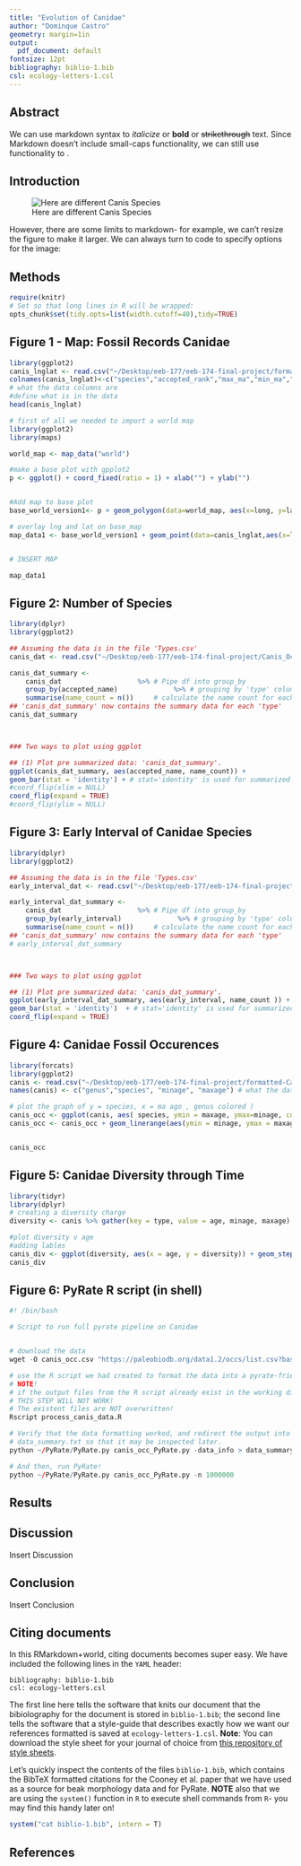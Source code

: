 ```yaml
---
title: "Evolution of Canidae"
author: "Dominque Castro"
geometry: margin=1in
output:
  pdf_document: default
fontsize: 12pt
bibliography: biblio-1.bib
csl: ecology-letters-1.csl
---
```


## Abstract

We can use markdown syntax to *italicize* or **bold** or ~~strikethrough~~ text. Since Markdown doesn't include small-caps functionality, we can still use \LaTeX functionality to \textsc{write in small caps}.

## Introduction

![Here are different Canis Species](Pictures/Canis.jpg)


However, there are some limits to markdown- for example, we can't resize the figure to make it larger. We can always turn to \LaTeX code to specify options for the image:

\begin{figure}[t]
\label{fig:pop}
\includegraphics[width=15cm,height=15cm,keepaspectratio]{Pictures/Siberian_Husky.png}
\centering
\caption{Here are different Canis Species}
\end{figure}

\clearpage

## Methods 


```r
require(knitr)
# Set so that long lines in R will be wrapped:
opts_chunk$set(tidy.opts=list(width.cutoff=40),tidy=TRUE)

```

## Figure 1 - Map: Fossil Records Canidae
```r

library(ggplot2)
canis_lnglat <- read.csv("~/Desktop/eeb-177/eeb-174-final-project/formatted-Canis_Occurences_lnglat_noheader.csv",header = F, as.is = T)#grab the .csv data 
colnames(canis_lnglat)<-c("species","accepted_rank","max_ma","min_ma","lng","lat")
# what the data columns are 
#define what is in the data 
head(canis_lnglat)

# first of all we needed to import a world map
library(ggplot2)
library(maps)

world_map <- map_data("world")

#make a base plot with gpplot2
p <- ggplot() + coord_fixed(ratio = 1) + xlab("") + ylab("")


#Add map to base plot
base_world_version1<- p + geom_polygon(data=world_map, aes(x=long, y=lat, group=group), colour="green ", fill="green")

# overlay lng and lat on base_map
map_data1 <- base_world_version1 + geom_point(data=canis_lnglat,aes(x=lng, y=lat), colour="Red",pch=2, size=0.1, alpha=I(1)) + labs(title = "Map: Fossil Records Canidae", x = "Longitude", y = "Latitude") + theme(plot.title = element_text(hjust = 0.5, size=20, face = "bold"),   axis.title =element_text(size=12))


# INSERT MAP

map_data1

```

## Figure 2: Number of Species
```r

library(dplyr)
library(ggplot2)

## Assuming the data is in the file 'Types.csv'
canis_dat <- read.csv("~/Desktop/eeb-177/eeb-174-final-project/Canis_Occurances_725_header.csv", header = TRUE)

canis_dat_summary <-
    canis_dat                   %>% # Pipe df into group_by
    group_by(accepted_name)              %>% # grouping by 'type' column
    summarise(name_count = n())     # calculate the name count for each group
## 'canis_dat_summary' now contains the summary data for each 'type'
canis_dat_summary



### Two ways to plot using ggplot

## (1) Plot pre summarized data: 'canis_dat_summary'.
ggplot(canis_dat_summary, aes(accepted_name, name_count)) +
geom_bar(stat = 'identity') + # stat='identity' is used for summarized data.
#coord_flip(xlim = NULL) 
coord_flip(expand = TRUE)
#coord_flip(ylim = NULL)

```

## Figure 3: Early Interval of Canidae Species
```r
library(dplyr)
library(ggplot2)

## Assuming the data is in the file 'Types.csv'
early_interval_dat <- read.csv("~/Desktop/eeb-177/eeb-174-final-project/Canis_Occurances_725_header.csv", header = TRUE)

early_interval_dat_summary <-
    canis_dat                   %>% # Pipe df into group_by
    group_by(early_interval)              %>% # grouping by 'type' column
    summarise(name_count = n())     # calculate the name count for each group
## 'canis_dat_summary' now contains the summary data for each 'type'
# early_interval_dat_summary



### Two ways to plot using ggplot

## (1) Plot pre summarized data: 'canis_dat_summary'.
ggplot(early_interval_dat_summary, aes(early_interval, name_count )) +
geom_bar(stat = 'identity')  + # stat='identity' is used for summarized data.
coord_flip(expand = TRUE) 

```

## Figure 4: Canidae Fossil Occurences
```r
library(forcats)
library(ggplot2)
canis <- read.csv("~/Desktop/eeb-177/eeb-174-final-project/formatted-Canis_Occurances_genusspeciesMinMax", header = F, as.is = T) #grab the .csv data
names(canis) <- c("genus","species", "minage", "maxage") # what the data columns are

# plot the graph of y = species, x = ma ago , genus colored )
canis_occ <- ggplot(canis, aes( species, ymin = maxage, ymax=minage, colour = genus)) 
canis_occ <- canis_occ + geom_linerange(aes(ymin = minage, ymax = maxage))+ theme(legend.position="none") + coord_flip()+  theme(axis.text.y = element_text(size=10))+ theme(axis.ticks.y=element_blank()) + scale_y_continuous(limits=c(0, 25), expand = c(0, 0), breaks=c(0, 5, 10, 15, 20, 25)) + labs(title = "Canidae Fossil Occurrences", x = "Species", y = "Ma ago") + theme(plot.title = element_text(hjust = 0.5, size=18, face = "bold"), axis.title =element_text(size=20))


canis_occ
```
## Figure 5: Canidae Diversity through Time 
```r
library(tidyr)
library(dplyr)
# creating a diversity charge 
diversity <- canis %>% gather(key = type, value = age, minage, maxage) %>% mutate(count = ifelse(type == "maxage",1, -1)) %>% group_by(age) %>% summarise(count = sum(count))  %>% arrange(age,count) %>% mutate(diversity = cumsum(count)) 

#plot diversity v age
#adding lables
canis_div <- ggplot(diversity, aes(x = age, y = diversity)) + geom_step() + labs(title = "Canidae Diversity through Time")+ theme(plot.title = element_text(hjust = 0.5, size=18, face = "bold"), axis.title =element_text(size=16)) 
canis_div
```


## Figure 6: PyRate R script (in shell)
```r

#! /bin/bash

# Script to run full pyrate pipeline on Canidae


# download the data
wget -O canis_occ.csv "https://paleobiodb.org/data1.2/occs/list.csv?base_name=Canidae&show=acconly"

# use the R script we had created to format the data into a pyrate-friendly file
# NOTE!
# if the output files from the R script already exist in the working directory, 
# THIS STEP WILL NOT WORK!
# The existent files are NOT overwritten!
Rscript process_canis_data.R

# Verify that the data formatting worked, and redirect the output into a file called 
# data_summary.txt so that it may be inspected later.
python ~/PyRate/PyRate.py canis_occ_PyRate.py -data_info > data_summary.txt

# And then, run PyRate!
python ~/PyRate/PyRate.py canis_occ_PyRate.py -n 1000000

```
## Results

\begin{figure}[t]
\label{fig:pop}
\includegraphics[width=15cm,height=15cm,keepaspectratio]{Pictures/Canidae_Fossil_Occurences_v2.jpeg}
\centering
\caption{Map: Fossil Records Canidae}
\end{figure}
\clearpage

\begin{figure}[t]
\label{fig:pop}
\includegraphics[width=15cm,height=15cm,keepaspectratio]{Pictures/Genus_Species.png}
\centering
\caption{Number of Species}
\end{figure}
\clearpage

\begin{figure}[t]
\label{fig:pop}
\includegraphics[width=15cm,height=15cm,keepaspectratio]{Pictures/Early_Interval.png}
\centering
\caption{Early Interval of Canidae Species}
\end{figure}
\clearpage

\begin{figure}[t]
\label{fig:pop}
\includegraphics[width=15cm,height=15cm,keepaspectratio]{Pictures/Canidae_Fossil_Occurences_v2.jpeg}
\centering
\caption{Canidae Fossil Occurences}
\end{figure}
\clearpage

\begin{figure}[t]
\label{fig:pop}
\includegraphics[width=15cm,height=15cm,keepaspectratio]{Pictures/Canidae_DiversitythroughTime.png}
\centering
\caption{Canidae Diversity through Time}
\end{figure}
\clearpage

\begin{figure}[t]
\label{fig:pop}
\includegraphics[width=15cm,height=15cm,keepaspectratio]{Pictures/Siberian_Husky.png}
\centering
\caption{PyRate R script (in shell)}
\end{figure}
\clearpage

\begin{figure}[t]
\label{fig:pop}
\includegraphics[width=15cm,height=15cm,keepaspectratio]{Pictures/Siberian_Husky.png}
\centering
\caption{PyRate R script (in shell)}
\end{figure}
\clearpage

\begin{figure}[t]
\label{fig:pop}
\includegraphics[width=15cm,height=15cm,keepaspectratio]{Pictures/Siberian_Husky.png}
\centering
\caption{PyRate R script (in shell)}
\end{figure}
\clearpage


## Discussion 

Insert Discussion

## Conclusion 

Insert Conclusion 


## Citing documents 

In this RMarkdown+\LaTeX world, citing documents becomes super easy. We have included the following lines in the `YAML` header:

```
bibliography: biblio-1.bib     
csl: ecology-letters.csl
```

The first line here tells the software that knits our document that the bibiolography for the document is stored in `biblio-1.bib`; the second line tells the software that a style-guide that describes exactly how we want our references formatted is saved at `ecology-letters-1.csl`. **Note**: You can download the style sheet for your journal of choice from [this repository of style sheets](https://www.zotero.org/styles)\footnote{https://www.zotero.org/styles}.

Let's quickly inspect the contents of the files `biblio-1.bib`, which contains the BibTeX formatted citations for the Cooney et al. paper that we have used as a source for beak morphology data and for PyRate. **NOTE** also that we are using the `system()` function in `R` to execute shell commands from `R`- you may find this handy later on!

```r
system("cat biblio-1.bib", intern = T)
```


\clearpage

## References

